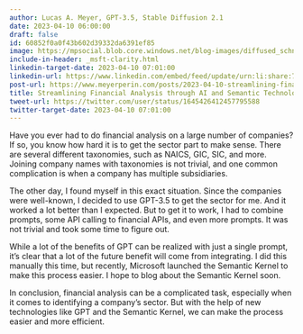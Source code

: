 ```yaml
---
author: Lucas A. Meyer, GPT-3.5, Stable Diffusion 2.1
date: 2023-04-10 06:00:00
draft: false
id: 60852f0a0f43b602d39332da6391ef85
image: https://mpsocial.blob.core.windows.net/blog-images/diffused_schnauzer_eating_money.png
include-in-header: _msft-clarity.html
linkedin-target-date: 2023-04-10 07:01:00
linkedin-url: https://www.linkedin.com/embed/feed/update/urn:li:share:7051192114872791040
post-url: https://www.meyerperin.com/posts/2023-04-10-streamlining-financial-analysis-through-ai-and-semantic-technology.html
title: Streamlining Financial Analysis through AI and Semantic Technology
tweet-url: https://twitter.com/user/status/1645426412457795588
twitter-target-date: 2023-04-10 07:01:00
---
```


Have you ever had to do financial analysis on a large number of companies? If so, you know how hard it is to get the sector part to make sense. There are several different taxonomies, such as NAICS, GIC, SIC, and more. Joining company names with taxonomies is not trivial, and one common complication is when a company has multiple subsidiaries.

The other day, I found myself in this exact situation. Since the companies were well-known, I decided to use GPT-3.5 to get the sector for me. And it worked a lot better than I expected. But to get it to work, I had to combine prompts, some API calling to financial APIs, and even more prompts. It was not trivial and took some time to figure out.

While a lot of the benefits of GPT can be realized with just a single prompt, it's clear that a lot of the future benefit will come from integrating. I did this manually this time, but recently, Microsoft launched the Semantic Kernel to make this process easier. I hope to blog about the Semantic Kernel soon.

In conclusion, financial analysis can be a complicated task, especially when it comes to identifying a company's sector. But with the help of new technologies like GPT and the Semantic Kernel, we can make the process easier and more efficient.